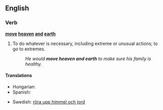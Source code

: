 ==English==

===Verb===
'''[[move]] [[heaven]] [[and]] [[earth]]'''

# {{idiom}} To do whatever is necessary, including extreme or unusual actions; to go to extremes.
#: ''He would '''move heaven and earth''' to make sure his family is healthy.''

====Translations====
{{trans-top|to go to extreme lengths}}
* Hungarian: {{t-|hu|eget-földet megmozgat}}
* Spanish: {{t-|es|mover cielo y tierra}}
{{trans-mid}}
* Swedish: [[röra upp himmel och jord]]
{{trans-bottom}}